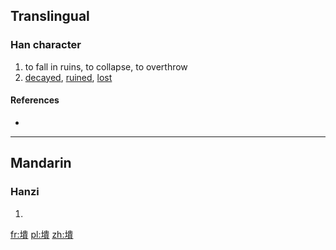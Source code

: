 ==Translingual==

===Han character===
{{Han char|rn=32|rad=土|as=12|sn=15|four=|canj=土中一金 (GLMC)}}

# to fall in ruins, to collapse, to overthrow
# [[decayed]], [[ruined]], [[lost]]

====References====
* {{Han ref|kx=0238.360|dkj=05465|dj=0477.210|hdz=10486.240|uh=58A4|ud=22692}}

----

==Mandarin==

===Hanzi===
{{cmn-hanzi|pin=[[kuài]] ([[kuai4]]), [[tuí]] ([[tui2]])|wg=k'uai<sup>4</sup>, t'ui<sup>2</sup>}}

# {{defn|lang=cmn|sort=土12}}

[[fr:墤]]
[[pl:墤]]
[[zh:墤]]